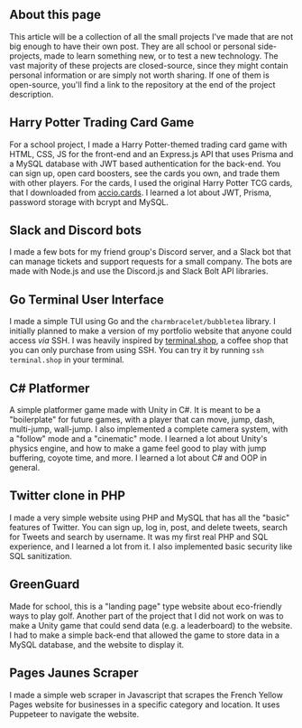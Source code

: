 ## About this page

This article will be a collection of all the small projects I've made that are not big enough to have their own post. They are all school or personal side-projects, made to learn something new, or to test a new technology.
The vast majority of these projects are closed-source, since they might contain personal information or are simply not worth sharing. If one of them is open-source, you'll find a link to the repository at the end of the project description.

## Harry Potter Trading Card Game

For a school project, I made a Harry Potter-themed trading card game with HTML, CSS, JS for the front-end and an Express.js API that uses Prisma and a MySQL database with JWT based authentication for the back-end. You can sign up, open card boosters, see the cards you own, and trade them with other players. For the cards, I used the original Harry Potter TCG cards, that I downloaded from [accio.cards](https://accio.cards). I learned a lot about JWT, Prisma, password storage with bcrypt and MySQL.

## Slack and Discord bots

I made a few bots for my friend group's Discord server, and a Slack bot that can manage tickets and support requests for a small company. The bots are made with Node.js and use the Discord.js and Slack Bolt API libraries.

## Go Terminal User Interface

I made a simple TUI using Go and the `charmbracelet/bubbletea` library. I initially planned to make a version of my portfolio website that anyone could access _via_ SSH. I was heavily inspired by [terminal.shop](https://terminal.shop), a coffee shop that you can only purchase from using SSH. You can try it by running `ssh terminal.shop` in your terminal.

## C# Platformer

A simple platformer game made with Unity in C#. It is meant to be a "boilerplate" for future games, with a player that can move, jump, dash, multi-jump, wall-jump. I also implemented a complete camera system, with a "follow" mode and a "cinematic" mode. I learned a lot about Unity's physics engine, and how to make a game feel good to play with jump buffering, coyote time, and more. I learned a lot about C# and OOP in general.

## Twitter clone in PHP

I made a very simple website using PHP and MySQL that has all the "basic" features of Twitter. You can sign up, log in, post, and delete tweets, search for Tweets and search by username. It was my first real PHP and SQL experience, and I learned a lot from it. I also implemented basic security like SQL sanitization.

## GreenGuard

Made for school, this is a "landing page" type website about eco-friendly ways to play golf. Another part of the project that I did not work on was to make a Unity game that could send data (e.g. a leaderboard) to the website. I had to make a simple back-end that allowed the game to store data in a MySQL database, and the website to display it.

## Pages Jaunes Scraper

I made a simple web scraper in Javascript that scrapes the French Yellow Pages website for businesses in a specific category and location. It uses Puppeteer to navigate the website.
